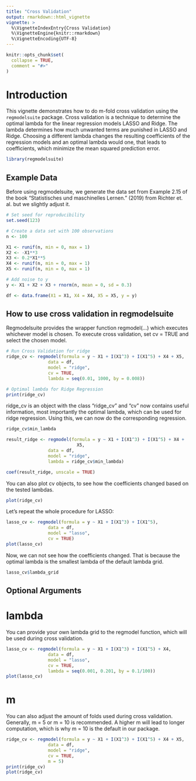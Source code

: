 ```yaml
---
title: "Cross Validation"
output: rmarkdown::html_vignette
vignette: >
  %\VignetteIndexEntry{Cross Validation}
  %\VignetteEngine{knitr::rmarkdown}
  %\VignetteEncoding{UTF-8}
---
```


```r
knitr::opts_chunk$set(
  collapse = TRUE,
  comment = "#>"
)
```


# Introduction

This vignette demonstrates how to do m-fold cross validation using the `regmodelsuite` package. Cross validation is a technique to determine the optimal lambda for the linear regression models LASSO and Ridge. The lambda determines how much unwanted terms are punished in LASSO and Ridge. Choosing a different lambda changes the resulting coefficients of the regression models and an optimal lambda
would one, that leads to coefficients, which minimize the mean squared
prediction error.


```r
library(regmodelsuite)
```

## Example Data

Before using regmodelsuite, we generate the data set from Example 2.15 of the book "Statistisches und maschinelles Lernen." (2019) from Richter et. al. but we slightly adjust it.

```r
# Set seed for reproducibility
set.seed(123)

# Create a data set with 100 observations
n <- 100

X1 <- runif(n, min = 0, max = 1)
X2 <- -X1**3
X3 <- 0.2*X1**5
X4 <- runif(n, min = 0, max = 1)
X5 <- runif(n, min = 0, max = 1)

# Add noise to y
y <- X1 + X2 + X3 + rnorm(n, mean = 0, sd = 0.3)

df <- data.frame(X1 = X1, X4 = X4, X5 = X5, y = y)
```

## How to use cross validation in regmodelsuite

Regmodelsuite provides the wrapper function regmodel(...) which executes whichever
model is chosen. To execute cross validation, set cv = TRUE and select the chosen model. 

```r
# Run Cross Validation for ridge
ridge_cv <- regmodel(formula = y ~ X1 + I(X1^3) + I(X1^5) + X4 + X5,
                data = df,
                model = "ridge",
                cv = TRUE,
                lambda = seq(0.01, 1000, by = 0.008))

# Optimal lambda for Ridge Regression
print(ridge_cv)
```

ridge_cv is an object with the class "ridge_cv" and "cv" now contains useful information, most importantly the optimal lambda, 
which can be used for ridge regression. Using this, we can now do the corresponding
regression.

```r
ridge_cv$min_lambda

result_ridge <- regmodel(formula = y ~ X1 + I(X1^3) + I(X1^5) + X4 + 
                           X5,
                data = df,
                model = "ridge",
                lambda = ridge_cv$min_lambda)

coef(result_ridge, unscale = TRUE)
```
You can also plot cv objects, to see how the coefficients changed based on the tested lambdas.

```r
plot(ridge_cv)
```
Let's repeat the whole procedure for LASSO:

```r
lasso_cv <- regmodel(formula = y ~ X1 + I(X1^3) + I(X1^5),
                data = df,
                model = "lasso",
                cv = TRUE)
plot(lasso_cv)
```
Now, we can not see how the coefficients changed. That is because the optimal lambda is 
the smallest lambda of the default lambda grid. 

```r
lasso_cv$lambda_grid
```

## Optional Arguments

# lambda 

You can provide your own lambda grid to the regmodel function, which will be used during
cross validation.

```r
lasso_cv <- regmodel(formula = y ~ X1 + I(X1^3) + I(X1^5) + X4,
                data = df,
                model = "lasso",
                cv = TRUE,
                lambda = seq(0.001, 0.201, by = 0.1/100))
plot(lasso_cv)
```

# m

You can also adjust the amount of folds used during cross validation. Generally, m = 5 or m = 10 is recommended. A higher m will lead to longer computation, which is why m = 10 is the default in our package. 

```r
ridge_cv <- regmodel(formula = y ~ X1 + I(X1^3) + I(X1^5) + X4 + X5,
                data = df,
                model = "ridge",
                cv = TRUE,
                m = 5)
print(ridge_cv)
plot(ridge_cv)
```
